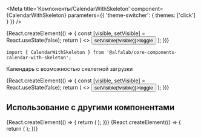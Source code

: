 



<Meta
    title='Компоненты/CalendarWithSkeleton'
    component={CalendarWithSkeleton}
    parameters={{ 'theme-switcher': { themes: ['click'] } }}
/>


<!-- Canvas -->

<Story name='CalendarWithSkeleton'>
    {React.createElement(() => {
        const [visible, setVisible] = React.useState(false);
        return (
            <>
                <CalendarWithSkeleton calendarVisible={ visible }/>
                <Button size="xs" onClick={() => setVisible(!visible)}>toggle</Button>
            </>
        );
    })}
</Story>


<!-- Docs -->

<ComponentHeader
    name='CalendarWithSkeleton'
    version={version}
    package='@alfalab/core-components-calendar-with-skeleton'
    stage={1}
    design='https://www.figma.com/file/uGndMZufgvqxaNQTaNTEjG/B2B-Web-Components?node-id=3911%3A22929'
/>

```tsx
import { CalendarWithSkeleton } from '@alfalab/core-components-calendar-with-skeleton';
```

Календарь с возможностью скелетной загрузки

<Preview>
    {React.createElement(() => {
        const [visible, setVisible] = React.useState(false);
        return (
            <>
                <CalendarWithSkeleton calendarVisible={ visible }/>
                <Button size="xs" onClick={() => setVisible(!visible)}>toggle</Button>
            </>
        );
    })}
</Preview>

<Props of={CalendarWithSkeleton} />

## Использование с другими компонентами

<Preview>
    {React.createElement(() => {
        return (
            <CalendarInput
                Calendar={CalendarWithSkeleton}
                calendarProps={{ calendarVisible: false }}
            />
        );
    })}
</Preview>

<Preview>
    {React.createElement(() => {
        return (
            <CalendarRange
                inputFromProps={{
                    Calendar: CalendarWithSkeleton,
                    disabled: true,
                    calendarProps: {calendarVisible: false }
                }}
            />
        );
    })}
</Preview>
